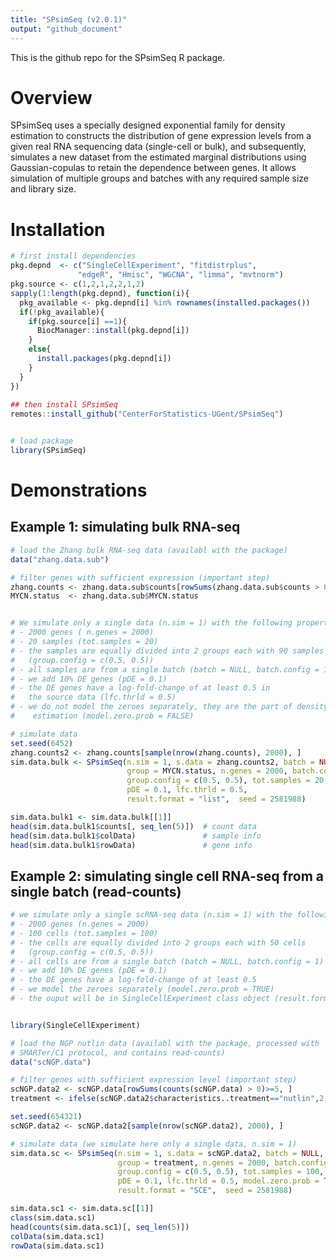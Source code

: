 ```yaml
---
title: "SPsimSeq (v2.0.1)"
output: "github_document"
---
```


This is the github repo for the SPsimSeq R package. 

# Overview
SPsimSeq uses a specially designed exponential family for density estimation to constructs the distribution of gene expression levels from a given real  RNA sequencing data (single-cell or bulk), and subsequently, simulates a new dataset from the estimated marginal distributions using Gaussian-copulas to retain the dependence between genes. It allows simulation of multiple groups and batches with any required sample size and library size.


 
# Installation
 

```r
# first install dependencies 
pkg.depnd  <- c("SingleCellExperiment", "fitdistrplus",  
               "edgeR", "Hmisc", "WGCNA", "limma", "mvtnorm")
pkg.source <- c(1,2,1,2,2,1,2)
sapply(1:length(pkg.depnd), function(i){
  pkg_available <- pkg.depnd[i] %in% rownames(installed.packages())
  if(!pkg_available){ 
    if(pkg.source[i] ==1){
      BiocManager::install(pkg.depnd[i])
    }
    else{
      install.packages(pkg.depnd[i])
    } 
  }
})
  
## then install SPsimSeq
remotes::install_github("CenterForStatistics-UGent/SPsimSeq")


# load package
library(SPsimSeq) 

```


 

# Demonstrations
 
## Example 1: simulating bulk RNA-seq

```r
# load the Zhang bulk RNA-seq data (availabl with the package) 
data("zhang.data.sub") 

# filter genes with sufficient expression (important step) 
zhang.counts <- zhang.data.sub$counts[rowSums(zhang.data.sub$counts > 0)>=5, ]  
MYCN.status  <- zhang.data.sub$MYCN.status 


# We simulate only a single data (n.sim = 1) with the following property
# - 2000 genes ( n.genes = 2000) 
# - 20 samples (tot.samples = 20) 
# - the samples are equally divided into 2 groups each with 90 samples 
#   (group.config = c(0.5, 0.5))
# - all samples are from a single batch (batch = NULL, batch.config = 1)
# - we add 10% DE genes (pDE = 0.1) 
# - the DE genes have a log-fold-change of at least 0.5 in 
#   the source data (lfc.thrld = 0.5)
# - we do not model the zeroes separately, they are the part of density 
#    estimation (model.zero.prob = FALSE)

# simulate data
set.seed(6452)
zhang.counts2 <- zhang.counts[sample(nrow(zhang.counts), 2000), ]
sim.data.bulk <- SPsimSeq(n.sim = 1, s.data = zhang.counts2, batch = NULL,
                          group = MYCN.status, n.genes = 2000, batch.config = 1,
                          group.config = c(0.5, 0.5), tot.samples = 20, 
                          pDE = 0.1, lfc.thrld = 0.5, 
                          result.format = "list",  seed = 2581988)

sim.data.bulk1 <- sim.data.bulk[[1]]                              
head(sim.data.bulk1$counts[, seq_len(5)])  # count data
head(sim.data.bulk1$colData)               # sample info
head(sim.data.bulk1$rowData)               # gene info
```


## Example 2: simulating single cell RNA-seq from a single batch (read-counts)

```r
# we simulate only a single scRNA-seq data (n.sim = 1) with the following property
# - 2000 genes (n.genes = 2000) 
# - 100 cells (tot.samples = 100) 
# - the cells are equally divided into 2 groups each with 50 cells 
#   (group.config = c(0.5, 0.5))
# - all cells are from a single batch (batch = NULL, batch.config = 1)
# - we add 10% DE genes (pDE = 0.1) 
# - the DE genes have a log-fold-change of at least 0.5
# - we model the zeroes separately (model.zero.prob = TRUE)
# - the ouput will be in SingleCellExperiment class object (result.format = "SCE")


library(SingleCellExperiment)

# load the NGP nutlin data (availabl with the package, processed with 
# SMARTer/C1 protocol, and contains read-counts)
data("scNGP.data")

# filter genes with sufficient expression level (important step) 
scNGP.data2 <- scNGP.data[rowSums(counts(scNGP.data) > 0)>=5, ]  
treatment <- ifelse(scNGP.data2$characteristics..treatment=="nutlin",2,1)

set.seed(654321)
scNGP.data2 <- scNGP.data2[sample(nrow(scNGP.data2), 2000), ]

# simulate data (we simulate here only a single data, n.sim = 1)
sim.data.sc <- SPsimSeq(n.sim = 1, s.data = scNGP.data2, batch = NULL,
                        group = treatment, n.genes = 2000, batch.config = 1,
                        group.config = c(0.5, 0.5), tot.samples = 100, 
                        pDE = 0.1, lfc.thrld = 0.5, model.zero.prob = TRUE,
                        result.format = "SCE",  seed = 2581988)

sim.data.sc1 <- sim.data.sc[[1]]
class(sim.data.sc1)
head(counts(sim.data.sc1)[, seq_len(5)])
colData(sim.data.sc1)
rowData(sim.data.sc1)
```

